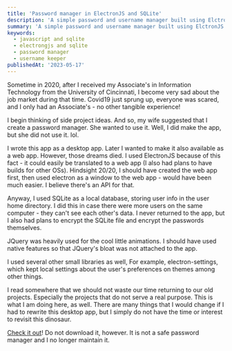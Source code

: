 ```yaml
---
title: 'Password manager in ElectronJS and SQLite'
description: 'A simple password and username manager built using ElctronJS and SQLite.'
summary: 'A simple password and username manager built using ElctronJS and SQLite.'
keywords:
  - javascript and sqlite
  - electrongjs and sqlite
  - password manager
  - username keeper
publishedAt: '2023-05-17'
---
```

Sometime in 2020, after I received my Associate's in Information Technology from the University of Cincinnati, I become very sad about the job market during that time. Covid19 just sprung up, everyone was scared, and I only had an Associate's - no other tangible experience!

I begin thinking of side project ideas. And so, my wife suggested that I create a password manager. She wanted to use it. Well, I did make the app, but she did not use it. lol.

I wrote this app as a desktop app. Later I wanted to make it also available as a web app. However, those dreams died. I used ElectronJS because of this fact - it could easily be translated to a web app (I also had plans to have builds for other OSs). Hindsight 20/20, I should have created the web app first, then used electron as a window to the web app - would have been much easier. I believe there's an API for that.

Anyway, I used SQLite as a local database, storing user info in the user home directory. I did this in case there were more users on the same computer - they can't see each other's data. I never returned to the app, but I also had plans to encrypt the SQLite file and encrypt the passwords themselves. 

JQuery was heavily used for the cool little animations. I should have used native features so that JQuery's bloat was not attached to the app.

I used several other small libraries as well, For example, electron-settings, which kept local settings about the user's preferences on themes among other things.

I read somewhere that we should not waste our time returning to our old projects. Especially the projects that do not serve a real purpose. This is what I am doing here, as well.  There are many things that I would change if I had to rewrite this desktop app, but I simply do not have the time or interest to revisit this dinosaur.

[Check it out](https://github.com/alexspurlock25/sticky)! Do not download it, however. It is not a safe password manager and I no longer maintain it.